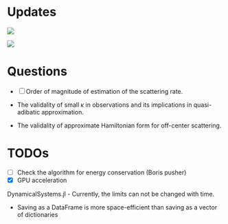 # Updates

![](figures/tm/tm_weighted.png)

![](figures/tm/%CE%94w_%CE%94t.png)

# Questions

- [ ] Order of magnitude of estimation of the scattering rate.

- The validality of small $κ$ in observations and its implications in quasi-adibatic approximation.
- The validality of approximate Hamiltonian form for off-center scattering.


# TODOs

- [ ] Check the algorithm for energy conservation (Boris pusher)
- [x] GPU acceleration


DynamicalSystems.jl
- Currently, the limits can not be changed with time.


- Saving as a DataFrame is more space-efficient than saving as a vector of dictionaries